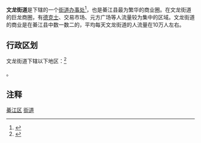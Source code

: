 {{中国乡级行政区
|景观照片文件名 = 
|景观照片描述 = 
|汉语拼音 = 
|其他语言 = 
|其他语言名称 = 
|旧称 = 
|地名出处 = 
|位置图文件名 = 
|位置图描述 = 
|自定义图片= 
|建置时间 = 
|政府驻地 = 
|毗邻 = 
|总面积 = 
|总人口 = 
|总人口年份 = 
|户籍人口 = 
|户籍人口年份 = 
|常住人口 = 
|常住人口年份 = 
|人口密度 = 
|GDP = 
|GDP年份 = 
|邮政编码 = 
|电话区号 = 23
|官方网站 =
|网站名称 = 
|50/01/10/002/000}}
'''文龙街道'''是{{PRC admin/fullname|50/01/10/002/000|3}}下辖的一个[[街道办事处|街道办事处]]<ref>{{PRC admin/ref sgc|{{PRC admin/parent|50/01/10/002/000}}}}</ref>，也是綦江县最为繁华的商业圈。在文龙街道的巨龙商圈，有[[德克士|德克士]]、交易市场、元方广场等人流量较为集中的区域。文龙街道的商业是在綦江县中数一数二的，平均每天文龙街道的人流量在10万人左右。

== 行政区划 ==
文龙街道下辖以下地区：<ref>{{PRC admin/ref sgc|50/01/10/002/000}}</ref>

{{PRC admin/children|50/01/10/002/000}}。

== 注释 ==

{{Reflist|2}}

{{重庆市綦江区行政区划}}
{{重庆行政区划小作品}}

[[Category:重庆市街道_(行政区划)|綦江区]]
[[Category:綦江区行政区划|街道]]